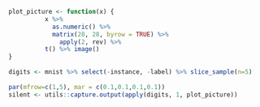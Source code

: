 ```r
plot_picture <- function(x) {
          x %>% 
            as.numeric() %>% 
            matrix(28, 28, byrow = TRUE) %>% 
              apply(2, rev) %>% 
          t() %>% image()
}      
        
digits <- mnist %>% select(-instance, -label) %>% slice_sample(n=5)
          
par(mfrow=c(1,5), mar = c(0.1,0.1,0.1,0.1))
silent <- utils::capture.output(apply(digits, 1, plot_picture))        
```    
